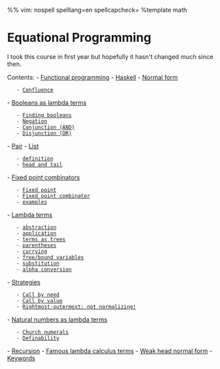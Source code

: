 %% vim: nospell spelllang=en spellcapcheck=
%template math
= Equational Programming =
I took this course in first year but hopefully it hasn't changed much since then.

Contents:
- [[/functional-programming#Functional programming|Functional programming]]
- [[/haskell#Haskell|Haskell]]
- [[/normal-form#Normal form|Normal form]]
    - [[/normal-form#Normal form#Confluence|Confluence]]
- [[/booleans-as-lambda-terms#Booleans as lambda terms|Booleans as lambda terms]]
    - [[/booleans-as-lambda-terms#Booleans as lambda terms#Finding booleans|Finding booleans]]
    - [[/booleans-as-lambda-terms#Booleans as lambda terms#Negation|Negation]]
    - [[/booleans-as-lambda-terms#Booleans as lambda terms#Conjunction (AND)|Conjunction (AND)]]
    - [[/booleans-as-lambda-terms#Booleans as lambda terms#Disjunction (OR)|Disjunction (OR)]]
- [[/pair#Pair|Pair]]
- [[/list#List|List]]
    - [[/list#List#definition|definition]]
    - [[/list#List#head and tail|head and tail]]
- [[/fixed-point-combinators#Fixed point combinators|Fixed point combinators]]
    - [[/fixed-point-combinators#Fixed point combinators#Fixed point|Fixed point]]
    - [[/fixed-point-combinators#Fixed point combinators#Fixed point combinator|Fixed point combinator]]
    - [[/fixed-point-combinators#Fixed point combinators#examples|examples]]
- [[/lambda-terms#Lambda terms|Lambda terms]]
    - [[/lambda-terms#Lambda terms#abstraction|abstraction]]
    - [[/lambda-terms#Lambda terms#application|application]]
    - [[/lambda-terms#Lambda terms#terms as trees|terms as trees]]
    - [[/lambda-terms#Lambda terms#parentheses|parentheses]]
    - [[/lambda-terms#Lambda terms#currying|currying]]
    - [[/lambda-terms#Lambda terms#free/bound variables|free/bound variables]]
    - [[/lambda-terms#Lambda terms#substitution|substitution]]
    - [[/lambda-terms#Lambda terms#alpha conversion|alpha conversion]]
- [[/strategies#Strategies|Strategies]]
    - [[/strategies#Strategies#Call by need|Call by need]]
    - [[/strategies#Strategies#Call by value|Call by value]]
    - [[/strategies#Strategies#Rightmost-outermost: not normalizing!|Rightmost-outermost: not normalizing!]]
- [[/natural-numbers-as-lambda-terms#Natural numbers as lambda terms|Natural numbers as lambda terms]]
    - [[/natural-numbers-as-lambda-terms#Natural numbers as lambda terms#Church numerals|Church numerals]]
    - [[/natural-numbers-as-lambda-terms#Natural numbers as lambda terms#Definability|Definability]]
- [[/recursion#Recursion|Recursion]]
- [[/famous-lambda-calculus-terms#Famous lambda calculus terms|Famous lambda calculus terms]]
- [[/weak-head-normal-form#Weak head normal form|Weak head normal form]]
- [[/keywords#Keywords|Keywords]]

